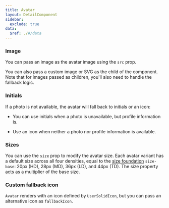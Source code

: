 ```yaml
---
title: Avatar
layout: DetailComponent
sidebar:
  exclude: true
data:
  $ref: ./#/data
---
```


<LivePreviewControls>
<LivePreview componentName="avatar" exampleName="Image" >

### Image

You can pass an image as the avatar image using the `src` prop.

You can also pass a custom image or SVG as the child of the component. Note that for images passed as children, you'll also need to handle the fallback logic.

</LivePreview>
<LivePreview componentName="avatar" exampleName="Initials" >

### Initials

If a photo is not available, the avatar will fall back to initials or an icon:

- You can use initials when a photo is unavailable, but profile information is.

- Use an icon when neither a photo nor profile information is available.

</LivePreview>
<LivePreview componentName="avatar" exampleName="Sizes" >

### Sizes

You can use the `size` prop to modify the avatar size. Each avatar variant has a default size across all four densities, equal to the [size foundation](/salt/foundations/size) `size-base`: 20px (HD), 28px (MD), 36px (LD), and 44px (TD). The size property acts as a multiplier of the base size.

</LivePreview>
<LivePreview componentName="avatar" exampleName="CustomFallbackIcon" >

### Custom fallback icon

`Avatar` renders with an icon defined by `UserSolidIcon`, but you can pass an alternative icon as `fallbackIcon`.

</LivePreview>
</LivePreviewControls>
